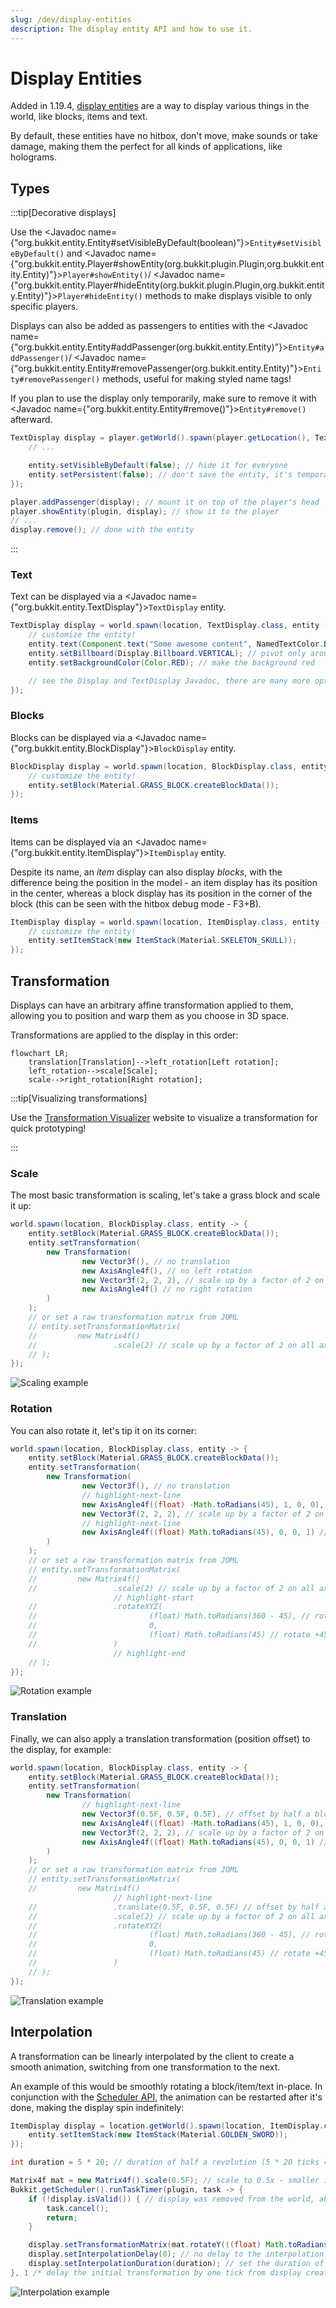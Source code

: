 ```yaml
---
slug: /dev/display-entities
description: The display entity API and how to use it.
---
```


# Display Entities

Added in 1.19.4, [display entities](https://minecraft.wiki/w/Display) are a way to display various
things in the world, like blocks, items and text.

By default, these entities have no hitbox, don't move, make sounds or take damage,
making them the perfect for all kinds of applications, like holograms.

## Types

:::tip[Decorative displays]

Use the <Javadoc name={"org.bukkit.entity.Entity#setVisibleByDefault(boolean)"}>`Entity#setVisibleByDefault()`</Javadoc>
and <Javadoc name={"org.bukkit.entity.Player#showEntity(org.bukkit.plugin.Plugin,org.bukkit.entity.Entity)"}>`Player#showEntity()`</Javadoc>/
<Javadoc name={"org.bukkit.entity.Player#hideEntity(org.bukkit.plugin.Plugin,org.bukkit.entity.Entity)"}>`Player#hideEntity()`</Javadoc>
methods to make displays visible to only specific players.

Displays can also be added as passengers to entities with the
<Javadoc name={"org.bukkit.entity.Entity#addPassenger(org.bukkit.entity.Entity)"}>`Entity#addPassenger()`</Javadoc>/
<Javadoc name={"org.bukkit.entity.Entity#removePassenger(org.bukkit.entity.Entity)"}>`Entity#removePassenger()`</Javadoc>
methods, useful for making styled name tags!

If you plan to use the display only temporarily, make sure to remove it with
<Javadoc name={"org.bukkit.entity.Entity#remove()"}>`Entity#remove()`</Javadoc> afterward.

```java
TextDisplay display = player.getWorld().spawn(player.getLocation(), TextDisplay.class, entity -> {
    // ...

    entity.setVisibleByDefault(false); // hide it for everyone
    entity.setPersistent(false); // don't save the entity, it's temporary
});

player.addPassenger(display); // mount it on top of the player's head
player.showEntity(plugin, display); // show it to the player
// ...
display.remove(); // done with the entity
```

:::

### Text

Text can be displayed via a <Javadoc name={"org.bukkit.entity.TextDisplay"}>`TextDisplay`</Javadoc>
entity.

```java
TextDisplay display = world.spawn(location, TextDisplay.class, entity -> {
    // customize the entity!
    entity.text(Component.text("Some awesome content", NamedTextColor.BLACK));
    entity.setBillboard(Display.Billboard.VERTICAL); // pivot only around the vertical axis
    entity.setBackgroundColor(Color.RED); // make the background red

    // see the Display and TextDisplay Javadoc, there are many more options
});
```

### Blocks

Blocks can be displayed via a <Javadoc name={"org.bukkit.entity.BlockDisplay"}>`BlockDisplay`</Javadoc>
entity.

```java
BlockDisplay display = world.spawn(location, BlockDisplay.class, entity -> {
    // customize the entity!
    entity.setBlock(Material.GRASS_BLOCK.createBlockData());
});
```

### Items

Items can be displayed via an <Javadoc name={"org.bukkit.entity.ItemDisplay"}>`ItemDisplay`</Javadoc>
entity.

Despite its name, an _item_ display can also display _blocks_, with the difference being the
position in the model - an item display has its position in the center, whereas a block display has
its position in the corner of the block (this can be seen with the hitbox debug mode - F3+B).

```java
ItemDisplay display = world.spawn(location, ItemDisplay.class, entity -> {
    // customize the entity!
    entity.setItemStack(new ItemStack(Material.SKELETON_SKULL));
});
```

## Transformation

Displays can have an arbitrary affine transformation applied to them, allowing you to position and
warp them as you choose in 3D space.

Transformations are applied to the display in this order:

```mermaid
flowchart LR;
    translation[Translation]-->left_rotation[Left rotation];
    left_rotation-->scale[Scale];
    scale-->right_rotation[Right rotation];
```

:::tip[Visualizing transformations]

Use the [Transformation Visualizer](https://misode.github.io/transformation/) website to visualize
a transformation for quick prototyping!

:::

### Scale

The most basic transformation is scaling, let's take a grass block and scale it up:

```java
world.spawn(location, BlockDisplay.class, entity -> {
    entity.setBlock(Material.GRASS_BLOCK.createBlockData());
    entity.setTransformation(
        new Transformation(
                new Vector3f(), // no translation
                new AxisAngle4f(), // no left rotation
                new Vector3f(2, 2, 2), // scale up by a factor of 2 on all axes
                new AxisAngle4f() // no right rotation
        )
    );
    // or set a raw transformation matrix from JOML
    // entity.setTransformationMatrix(
    //         new Matrix4f()
    //                 .scale(2) // scale up by a factor of 2 on all axes
    // );
});
```

![Scaling example](./assets/display-scale.png)

### Rotation

You can also rotate it, let's tip it on its corner:

```java
world.spawn(location, BlockDisplay.class, entity -> {
    entity.setBlock(Material.GRASS_BLOCK.createBlockData());
    entity.setTransformation(
        new Transformation(
                new Vector3f(), // no translation
                // highlight-next-line
                new AxisAngle4f((float) -Math.toRadians(45), 1, 0, 0), // rotate -45 degrees on the X axis
                new Vector3f(2, 2, 2), // scale up by a factor of 2 on all axes
                // highlight-next-line
                new AxisAngle4f((float) Math.toRadians(45), 0, 0, 1) // rotate +45 degrees on the Z axis
        )
    );
    // or set a raw transformation matrix from JOML
    // entity.setTransformationMatrix(
    //         new Matrix4f()
    //                 .scale(2) // scale up by a factor of 2 on all axes
                       // highlight-start
    //                 .rotateXYZ(
    //                         (float) Math.toRadians(360 - 45), // rotate -45 degrees on the X axis
    //                         0,
    //                         (float) Math.toRadians(45) // rotate +45 degrees on the Z axis
    //                 )
                       // highlight-end
    // );
});
```

![Rotation example](./assets/display-rotation.png)

### Translation

Finally, we can also apply a translation transformation (position offset) to the display, for example:

```java
world.spawn(location, BlockDisplay.class, entity -> {
    entity.setBlock(Material.GRASS_BLOCK.createBlockData());
    entity.setTransformation(
        new Transformation(
                // highlight-next-line
                new Vector3f(0.5F, 0.5F, 0.5F), // offset by half a block on all axes
                new AxisAngle4f((float) -Math.toRadians(45), 1, 0, 0), // rotate -45 degrees on the X axis
                new Vector3f(2, 2, 2), // scale up by a factor of 2 on all axes
                new AxisAngle4f((float) Math.toRadians(45), 0, 0, 1) // rotate +45 degrees on the Z axis
        )
    );
    // or set a raw transformation matrix from JOML
    // entity.setTransformationMatrix(
    //         new Matrix4f()
                       // highlight-next-line
    //                 .translate(0.5F, 0.5F, 0.5F) // offset by half a block on all axes
    //                 .scale(2) // scale up by a factor of 2 on all axes
    //                 .rotateXYZ(
    //                         (float) Math.toRadians(360 - 45), // rotate -45 degrees on the X axis
    //                         0,
    //                         (float) Math.toRadians(45) // rotate +45 degrees on the Z axis
    //                 )
    // );
});
```

![Translation example](./assets/display-trans.png)

## Interpolation

A transformation can be linearly interpolated by the client to create a smooth animation,
switching from one transformation to the next.

An example of this would be smoothly rotating a block/item/text in-place. In conjunction with the
[Scheduler API](../scheduler.mdx), the animation can be restarted after it's done,
making the display spin indefinitely:

```java
ItemDisplay display = location.getWorld().spawn(location, ItemDisplay.class, entity -> {
    entity.setItemStack(new ItemStack(Material.GOLDEN_SWORD));
});

int duration = 5 * 20; // duration of half a revolution (5 * 20 ticks = 5 seconds)

Matrix4f mat = new Matrix4f().scale(0.5F); // scale to 0.5x - smaller item
Bukkit.getScheduler().runTaskTimer(plugin, task -> {
    if (!display.isValid()) { // display was removed from the world, abort task
        task.cancel();
        return;
    }

    display.setTransformationMatrix(mat.rotateY(((float) Math.toRadians(180)) + 0.1F /* prevent the client from interpolating in reverse */));
    display.setInterpolationDelay(0); // no delay to the interpolation
    display.setInterpolationDuration(duration); // set the duration of the interpolated rotation
}, 1 /* delay the initial transformation by one tick from display creation */, duration);
```

![Interpolation example](./assets/display-interp.gif)
